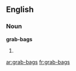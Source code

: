 ==English==

===Noun===
'''grab-bags'''

# {{plural of|[[grab-bag]]}}

[[ar:grab-bags]]
[[fr:grab-bags]]